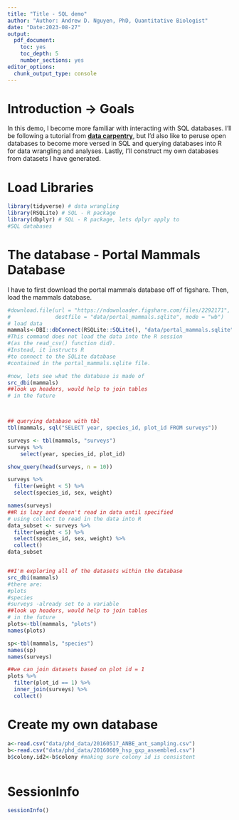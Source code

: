 ```yaml
---
title: "Title - SQL demo"
author: "Author: Andrew D. Nguyen, PhD, Quantitative Biologist"
date: "Date:2023-08-27"
output: 
  pdf_document: 
    toc: yes
    toc_depth: 5
    number_sections: yes
editor_options: 
  chunk_output_type: console
---
```


\newpage

# Introduction -> Goals   

In this demo, I become more familiar with interacting with SQL databases. I'll be following a tutorial from **[data carpentry](https://datacarpentry.org/R-ecology-lesson/05-r-and-databases.html)**, but I'd also like to peruse open databases to become more versed in SQL and querying databases into R for data wrangling and analyses. Lastly, I'll construct my own databases from datasets I have generated.    

# Load Libraries

```r
library(tidyverse) # data wrangling
library(RSQLite) # SQL - R package
library(dbplyr) # SQL - R package, lets dplyr apply to
#SQL databases
```

# The database - Portal Mammals Database

I have to first download the portal mammals database off of figshare. Then, load the mammals database.

```r
#download.file(url = "https://ndownloader.figshare.com/files/2292171",
#              destfile = "data/portal_mammals.sqlite", mode = "wb")
# load data
mammals<-DBI::dbConnect(RSQLite::SQLite(), "data/portal_mammals.sqlite")
#This command does not load the data into the R session
#(as the read_csv() function did). 
#Instead, it instructs R 
#to connect to the SQLite database
#contained in the portal_mammals.sqlite file.

#now, lets see what the database is made of
src_dbi(mammals)
##look up headers, would help to join tables
# in the future



## querying database with tbl
tbl(mammals, sql("SELECT year, species_id, plot_id FROM surveys"))

surveys <- tbl(mammals, "surveys")
surveys %>%
    select(year, species_id, plot_id)

show_query(head(surveys, n = 10))

surveys %>%
  filter(weight < 5) %>%
  select(species_id, sex, weight)

names(surveys)
##R is lazy and doesn't read in data until specified
# using collect to read in the data into R
data_subset <- surveys %>%
  filter(weight < 5) %>%
  select(species_id, sex, weight) %>%
  collect()
data_subset


##I'm exploring all of the datasets within the database
src_dbi(mammals)
#there are:
#plots
#species
#surveys -already set to a variable
##look up headers, would help to join tables
# in the future
plots<-tbl(mammals, "plots")
names(plots)

sp<-tbl(mammals, "species")
names(sp)
names(surveys)

##we can join datasets based on plot id = 1
plots %>%
  filter(plot_id == 1) %>%
  inner_join(surveys) %>%
  collect()

```

# Create my own database

```r
a<-read.csv("data/phd_data/20160517_ANBE_ant_sampling.csv")
b<-read.csv("data/phd_data/20160609_hsp_gxp_assembled.csv")
b$colony.id2<-b$colony #making sure colony id is consistent



```


# SessionInfo

```r
sessionInfo()

```